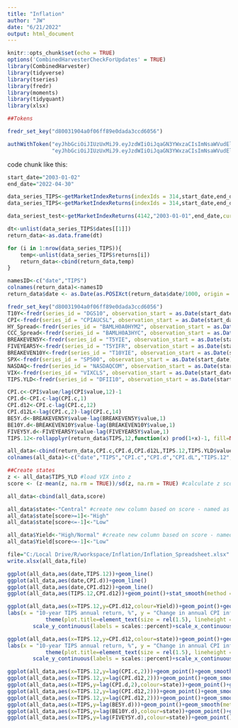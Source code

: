 ---
title: "Inflation"
author: "JW"
date: "6/21/2022"
output: html_document
---

```{r setup, include=FALSE}
knitr::opts_chunk$set(echo = TRUE)
options('CombinedHarvesterCheckForUpdates' = TRUE)
library(CombinedHarvester)
library(tidyverse)
library(tseries)
library(fredr)
library(moments)
library(tidyquant)
library(xlsx)

##Tokens

fredr_set_key("d80031904a0f06ff89e0dada3ccd6056")

authWithToken("eyJhbGciOiJIUzUxMiJ9.eyJzdWIiOiJqaGN3YWxzaCIsImNsaWVudElkIjoxOTEzLCJoZmRiUElkIjoxMjA5NSwiaXBBZGRyZXNzIjoiNjQuNDcuMTc4LjgyIiwiYXBwbGljYXRpb24iOjIsImFwcCI6IkNBU1RMRTIiLCJpc3MiOiJBbGJvdXJuZSIsImlhdCI6MTY2MjQ4NDcxMiwiZXhwIjoxNjYzNjk0MzEyfQ.yGbyj-3Z-umQyf2RQpSsJQMCtRQGPxbzYB_bxN5S6yyit8wU9zTEWvnHehRPK9DQEYYmIPIsmQAijr7kgWOKzA",
              "eyJhbGciOiJIUzUxMiJ9.eyJzdWIiOiJqaGN3YWxzaCIsImNsaWVudElkIjoxOTEzLCJoZmRiUElkIjoxMjA5NSwiaXBBZGRyZXNzIjoiNjQuNDcuMTc4LjgyIiwiYXBwbGljYXRpb24iOjIsImFwcCI6IkNBU1RMRTIiLCJpc3MiOiJBbGJvdXJuZSIsImlhdCI6MTY2MjQ4NDcxMiwiZXhwIjoxNjc4MjA5NTEyfQ.8ycuNzM1ieoGoWySUWs4cY-S9SCDQh1yC7sfDr7AEXQtQyOM-jn530cP4nR-kFAgonQAxijstbIFu0NEXqpdBQ")

```

 code chunk like this:

```{r datadownload}
start_date="2003-01-02"
end_date="2022-04-30"

data_series_TIPS<-getMarketIndexReturns(indexIds = 314,start_date,end_date,currency="USD")
data_series_TIPS<-getMarketIndexReturns(indexIds = 314,start_date,end_date,currency="USD")

data_seriest_test<-getMarketIndexReturns(4142,"2003-01-01",end_date,currency = "USD")

dt<-unlist(data_series_TIPS$dates[[1]])
return_data<-as.data.frame(dt)

for (i in 1:nrow(data_series_TIPS)){
    temp<-unlist(data_series_TIPS$returns[i])
    return_data<-cbind(return_data,temp)
}

namesID<-c("date","TIPS")
colnames(return_data)<-namesID
return_data$date <- as.Date(as.POSIXct(return_data$date/1000, origin = "1970-01-01"))

```

```{r Freddata}
fredr_set_key("d80031904a0f06ff89e0dada3ccd6056")
T10Y<-fredr(series_id = "DGS10", observation_start = as.Date(start_date),observation_end = as.Date(end_date),frequency = "m")
CPI<-fredr(series_id = "CPIAUCSL", observation_start = as.Date(start_date),observation_end = as.Date(end_date),frequency = "m")
HY_Spread<-fredr(series_id = "BAMLH0A0HYM2", observation_start = as.Date(start_date),observation_end = as.Date(end_date),frequency = "m")
CCC_Spread<-fredr(series_id = "BAMLH0A3HYC", observation_start = as.Date(start_date),observation_end = as.Date(end_date),frequency = "m")
BREAKEVEN5Y<-fredr(series_id = "T5YIE", observation_start = as.Date(start_date),observation_end = as.Date(end_date),frequency = "m")
FIVEYEAR5Y<-fredr(series_id = "T5YIFR", observation_start = as.Date(start_date),observation_end = as.Date(end_date),frequency = "m")
BREAKEVEN10Y<-fredr(series_id = "T10YIE", observation_start = as.Date(start_date),observation_end = as.Date(end_date),frequency = "m")
SPX<-fredr(series_id = "SP500", observation_start = as.Date(start_date),observation_end = as.Date(end_date),frequency = "m")
NASDAQ<-fredr(series_id = "NASDAQCOM", observation_start = as.Date(start_date),observation_end = as.Date(end_date),frequency = "m")
VIX<-fredr(series_id = "VIXCLS", observation_start = as.Date(start_date),observation_end = as.Date(end_date),frequency = "m")
TIPS.YLD<-fredr(series_id = "DFII10", observation_start = as.Date(start_date),observation_end = as.Date(end_date),frequency = "m")


```

```{r calculations}
CPI.c<-CPI$value/lag(CPI$value,12)-1
CPI.d<-CPI.c-lag(CPI.c,1)
CPI.d12<-CPI.c-lag(CPI.c,12)
CPI.d12L<-lag(CPI.c,2)-lag(CPI.c,14)
BE5Y.d<-BREAKEVEN5Y$value-lag(BREAKEVEN5Y$value,1)
BE10Y.d<-BREAKEVEN10Y$value-lag(BREAKEVEN10Y$value,1)
FIVEY5Y.d<-FIVEYEAR5Y$value-lag(FIVEYEAR5Y$value,1)
TIPS.12<-rollapplyr(return_data$TIPS,12,function(x) prod(1+x)-1, fill=NA)

all_data<-cbind(return_data,CPI.c,CPI.d,CPI.d12L,TIPS.12,TIPS.YLD$value/100,BE5Y.d,BE10Y.d,FIVEY5Y.d)
colnames(all_data)<-c("date","TIPS","CPI.c","CPI.d","CPI.dL","TIPS.12","TIPS_YLD","BE5Y.d","BE10Y.d","FIVEY5Y.d")

##Create states
z <- all_data$TIPS_YLD #load VIX into z
score <- (z-mean(z, na.rm = TRUE))/sd(z, na.rm = TRUE) #calculate z score

all_data<-cbind(all_data,score)

all_data$state<-"Central" #create new column based on score - named as state
all_data$state[score>=1]<-"High"
all_data$state[score<=-1]<-"Low"

all_data$Yield<-"High/Normal" #create new column based on score - named as state
all_data$Yield[score<=-1]<-"Low"

file="C:/Local Drive/R/workspace/Inflation/Inflation_Spreadsheet.xlsx"
write.xlsx(all_data,file)

```

```{r plots}
ggplot(all_data,aes(date,TIPS.12))+geom_line()
ggplot(all_data,aes(date,CPI.d))+geom_line()
ggplot(all_data,aes(date,CPI.d12))+geom_line()
ggplot(all_data,aes(TIPS.12,CPI.d12))+geom_point()+stat_smooth(method = lm)

ggplot(all_data,aes(x=TIPS.12,y=CPI.d12,colour=Yield))+geom_point()+geom_smooth(method = lm)+
labs(x = "10-year TIPS annual return, %", y = "Change in annual CPI inflation over 12-months") +ggtitle("TIPS returns and Change in Inflation")+
            theme(plot.title=element_text(size = rel(1.5), lineheight = 0.9, hjust = 0.5)) +
        scale_y_continuous(labels = scales::percent)+scale_x_continuous(labels = scales::percent)

ggplot(all_data,aes(x=TIPS.12,y=CPI.d12,colour=state))+geom_point()+geom_smooth(method = lm)+
labs(x = "10-year TIPS annual return, %", y = "Change in annual CPI inflation over 12-months") +ggtitle("TIPS returns and Change in Inflation")+
            theme(plot.title=element_text(size = rel(1.5), lineheight = 0.9, hjust = 0.5)) +
        scale_y_continuous(labels = scales::percent)+scale_x_continuous(labels = scales::percent)

ggplot(all_data,aes(x=TIPS.12,y=lag(CPI.c,2)))+geom_point()+geom_smooth(method = lm)
ggplot(all_data,aes(x=TIPS.12,y=lag(CPI.d12,2)))+geom_point()+geom_smooth(method = lm)
ggplot(all_data,aes(x=TIPS,y=lag(CPI.d,2),colour=state))+geom_point()+geom_smooth(method = lm)
ggplot(all_data,aes(x=TIPS.12,y=lag(CPI.d12,2)))+geom_point()+geom_smooth(method = lm)
ggplot(all_data,aes(x=TIPS.12,y=lag(CPI.d12,2)))+geom_point()+geom_smooth(method = lm)
ggplot(all_data,aes(x=TIPS,y=lag(BE5Y.d)))+geom_point()+geom_smooth(method = lm)
ggplot(all_data,aes(x=TIPS,y=lag(BE10Y.d),colour=state))+geom_point()+geom_smooth(method = lm)
ggplot(all_data,aes(x=TIPS,y=lag(FIVEY5Y.d),colour=state))+geom_point()+geom_smooth(method = lm)
```


